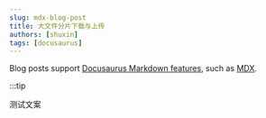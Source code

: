 ```yaml
---
slug: mdx-blog-post
title: 大文件分片下载与上传
authors: [shuxin]
tags: [docusaurus]
---
```


Blog posts support [Docusaurus Markdown features](https://docusaurus.io/docs/markdown-features), such as [MDX](https://mdxjs.com/).

:::tip


测试文案

